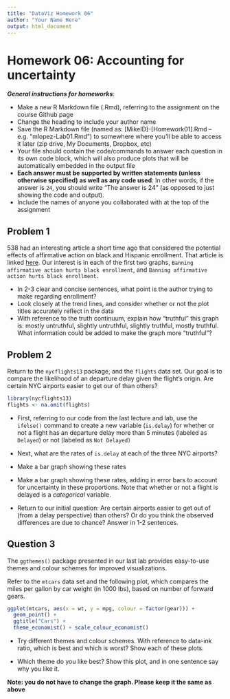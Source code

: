 ```yaml
---
title: "DataViz Homework 06"
author: "Your Name Here"
output: html_document
---
```


#  Homework 06:  Accounting for uncertainty

***General instructions for homeworks***: 

+  Make a new R Markdown file (.Rmd), referring to the assignment on the course Github page
+  Change the heading to include your author name
+  Save the R Markdown file (named as:  [MikeID]-[Homework01].Rmd -- e.g. "mlopez-Lab01.Rmd") to somewhere where you'll be able to access it later (zip drive, My Documents, Dropbox, etc)
+  Your file should contain the code/commands to answer each question in its own code block, which will also produce plots that will be automatically embedded in the output file
+  **Each answer must be supported by written statements (unless otherwise specified) as well as any code used**: In other words, if the answer is `24`, you should write "The answer is 24" (as opposed to just showing the code and output).
+  Include the names of anyone you collaborated with at the top of the assignment



##  Problem 1

538 had an interesting article a short time ago that considered the potential effects of affirmative action on black and Hispanic enrollment. That article is linked [here](http://fivethirtyeight.com/features/heres-what-happens-when-you-ban-affirmative-action-in-college-admissions/). Our interest is in each of the first two graphs, `Banning affirmative action hurts black enrollment`, and `Banning affirmative action hurts black enrollment.` 

+ In 2-3 clear and concise sentences, what point is the author trying to make regarding enrollment? 
+ Look closely at the trend lines, and consider whether or not the plot titles accurately reflect in the data
+ With reference to the truth continuum, explain how "truthful" this graph is: mostly untruthful, slightly untruthful, slightly truthful, mostly truthful. What information could be added to make the graph more "truthful"?


## Problem 2

Return to the `nycflights13` package, and the `flights` data set. Our goal is to compare the likelihood of an departure delay given the flight's origin. Are certain NYC airports easier to get our of than others?

```r
library(nycflights13)
flights <- na.omit(flights)
```

+ First, referring to our code from the last lecture and lab, use the `ifelse()` command to create a new variable (`is.delay`) for whether or not a flight has an departure delay more than 5 minutes (labeled as `Delayed`) or not (labeled as `Not Delayed)`

+ Next, what are the rates of `is.delay` at each of the three NYC airports?

+ Make a bar graph showing these rates

+ Make a bar graph showing these rates, adding in error bars to account for uncertainty in these proportions. Note that whether or not a flight is delayed is a *categorical* variable. 

+ Return to our initial question: Are certain airports easier to get out of (from a delay perspective) than others? Or do you think the observed differences are due to chance? Answer in 1-2 sentences.


## Question 3

The `ggthemes()` package presented in our last lab provides easy-to-use themes and colour schemes for improved visualizations.

Refer to the `mtcars` data set and the following plot, which compares the miles per gallon by car weight (in 1000 lbs), based on number of forward gears. 

```r
ggplot(mtcars, aes(x = wt, y = mpg, colour = factor(gear))) +
  geom_point() +
  ggtitle("Cars") + 
  theme_economist() + scale_colour_economist() 
```

+ Try different themes and colour schemes. With reference to data-ink ratio, which is best and which is worst? Show each of these plots. 

+ Which theme do you like best? Show this plot, and in one sentence say why you like it.

**Note: you do not have to change the graph. Please keep it the same as above**